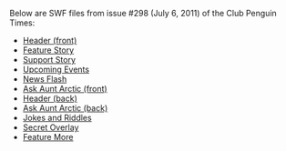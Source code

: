 Below are SWF files from issue #298 (July 6, 2011) of the Club Penguin Times:
*[[Media:News298HeaderFront.swf|Header (front)]]
*[[Media:News298FeatureStory.swf|Feature Story]]
*[[Media:News298SupportStory.swf|Support Story]]
*[[Media:News298UpcomingEvents.swf|Upcoming Events]]
*[[Media:News298NewsFlash.swf|News Flash]]
*[[Media:News298AskAuntArcticFront.swf|Ask Aunt Arctic (front)]]
*[[Media:News298HeaderBack.swf|Header (back)]]
*[[Media:News298AskAuntArcticBack.swf|Ask Aunt Arctic (back)]]
*[[Media:News298JokesAndRiddles.swf|Jokes and Riddles]]
*[[Media:News298SecretOverlay.swf|Secret Overlay]]
*[[Media:News298FeatureMore.swf|Feature More]]
